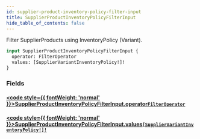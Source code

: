 ```yaml
---
id: supplier-product-inventory-policy-filter-input
title: SupplierProductInventoryPolicyFilterInput
hide_table_of_contents: false
---
```








Filter SupplierProducts using InventoryPolicy (Variant).

```graphql
input SupplierProductInventoryPolicyFilterInput {
  operator: FilterOperator
  values: [SupplierVariantInventoryPolicy!]!
}
```


### Fields

#### [<code style={{ fontWeight: 'normal' }}>SupplierProductInventoryPolicyFilterInput.<b>operator</b></code>](#)<Bullet />[`FilterOperator`](/supply/api/graphql-admin/reference/enums/filter-operator) <Badge class="secondary" text="enum"/>
> 
> 

#### [<code style={{ fontWeight: 'normal' }}>SupplierProductInventoryPolicyFilterInput.<b>values</b></code>](#)<Bullet />[`[SupplierVariantInventoryPolicy!]!`](/supply/api/graphql-admin/reference/enums/supplier-variant-inventory-policy) <Badge class="secondary" text="non-null"/> <Badge class="secondary" text="enum"/>
> 
> 





